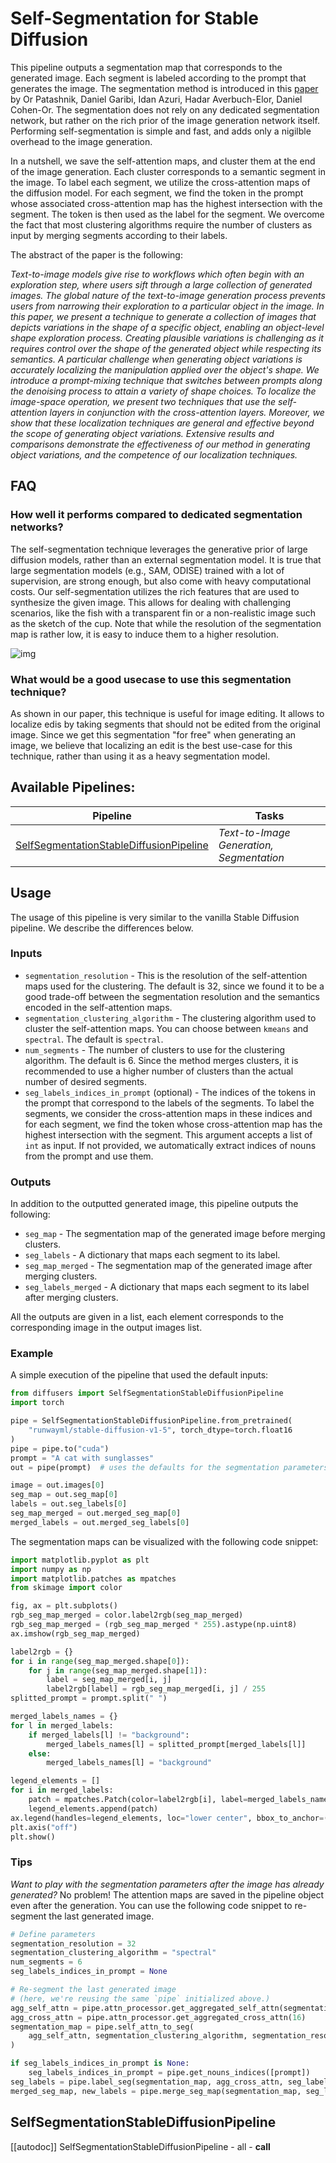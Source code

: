 <!--Copyright 2023 The HuggingFace Team. All rights reserved.

Licensed under the Apache License, Version 2.0 (the "License"); you may not use this file except in compliance with
the License. You may obtain a copy of the License at

http://www.apache.org/licenses/LICENSE-2.0

Unless required by applicable law or agreed to in writing, software distributed under the License is distributed on
an "AS IS" BASIS, WITHOUT WARRANTIES OR CONDITIONS OF ANY KIND, either express or implied. See the License for the
specific language governing permissions and limitations under the License.
-->


# Self-Segmentation for Stable Diffusion

This pipeline outputs a segmentation map that corresponds to the generated image. Each segment is labeled according to
the prompt that generates the image. The segmentation method is introduced in this [paper](https://arxiv.org/abs/2303.11306) by
Or Patashnik, Daniel Garibi, Idan Azuri, Hadar Averbuch-Elor, Daniel Cohen-Or. The segmentation does not rely on any dedicated segmentation network, but rather on the rich prior of the image
generation network itself. Performing self-segmentation is simple and fast, and adds only a nigilble overhead to the
image generation.

In a nutshell, we save the self-attention maps, and cluster them at the end of the image generation. Each cluster
corresponds to a semantic segment in the image. To label each segment, we utilize the cross-attention maps of the
diffusion model. For each segment, we find the token in the prompt whose associated cross-attention map has the highest
intersection with the segment. The token is then used as the label for the segment.
We overcome the fact that most clustering algorithms require the number of clusters as input by merging segments
according to their labels.

The abstract of the paper is the following:

*Text-to-image models give rise to workflows which often begin with an exploration step, where users sift through a large collection of generated images. The global nature of the text-to-image generation process prevents users from narrowing their exploration to a particular object in the image. In this paper, we present a technique to generate a collection of images that depicts variations in the shape of a specific object, enabling an object-level shape exploration process. Creating plausible variations is challenging as it requires control over the shape of the generated object while respecting its semantics. A particular challenge when generating object variations is accurately localizing the manipulation applied over the object's shape. We introduce a prompt-mixing technique that switches between prompts along the denoising process to attain a variety of shape choices. To localize the image-space operation, we present two techniques that use the self-attention layers in conjunction with the cross-attention layers. Moreover, we show that these localization techniques are general and effective beyond the scope of generating object variations. Extensive results and comparisons demonstrate the effectiveness of our method in generating object variations, and the competence of our localization techniques.*

## FAQ

### How well it performs compared to dedicated segmentation networks?
The self-segmentation technique leverages the generative prior of large diffusion models,
rather than an external segmentation model. It is true that large segmentation models (e.g., SAM, ODISE) trained with a
lot of supervision, are strong enough, but also come with heavy computational costs. Our self-segmentation utilizes the
rich features that are used to synthesize the given image. This allows for dealing with challenging scenarios, like the
fish with a transparent fin or a non-realistic image such as the sketch of the cup.
Note that while the resolution of the segmentation map is rather low, it is easy to induce them to a higher resolution.

![img](https://huggingface.co/datasets/huggingface/documentation-images/resolve/main/diffusers/self_seg_comparison.png)

### What would be a good usecase to use this segmentation technique?
As shown in our paper, this technique is useful for image editing. It allows to
localize edis by taking segments that should not be edited from the original image. Since we get this segmentation
"for free" when generating an image, we believe that localizing an edit is the best use-case for this technique, rather
than using it as a heavy segmentation model.

## Available Pipelines:

| Pipeline | Tasks 
|---|---
| [SelfSegmentationStableDiffusionPipeline](https://github.com/huggingface/diffusers/blob/main/src/diffusers/pipelines/self_segmentation_stable_diffusion_pipeline.py) | *Text-to-Image Generation, Segmentation* | - |


## Usage

The usage of this pipeline is very similar to the vanilla Stable Diffusion pipeline. We describe the differences below.

### Inputs

- `segmentation_resolution` - This is the resolution of the self-attention maps used for the clustering. The default is
32, since we found it to be a good trade-off between the segmentation resolution and the semantics encoded in the
self-attention maps.
- `segmentation_clustering_algorithm` - The clustering algorithm used to cluster the self-attention maps. You can choose
between `kmeans` and `spectral`. The default is `spectral`.
- `num_segments` - The number of clusters to use for the clustering algorithm. The default is 6. Since the method merges
clusters, it is recommended to use a higher number of clusters than the actual number of desired segments.
- `seg_labels_indices_in_prompt` (optional) - The indices of the tokens in the prompt that correspond to the labels of the segments.
To label the segments, we consider the cross-attention maps in these indices and for each segment, we find the token
whose cross-attention map has the highest intersection with the segment. This argument accepts a list of `int` as input.
If not provided, we automatically extract indices of nouns from the prompt and use them.

### Outputs

In addition to the outputted generated image, this pipeline outputs the following:
- `seg_map` - The segmentation map of the generated image before merging clusters.
- `seg_labels` - A dictionary that maps each segment to its label.
- `seg_map_merged` - The segmentation map of the generated image after merging clusters.
- `seg_labels_merged` - A dictionary that maps each segment to its label after merging clusters.

All the outputs are given in a list, each element corresponds to the corresponding image in the output images list.

### Example

A simple execution of the pipeline that used the default inputs:

```python
from diffusers import SelfSegmentationStableDiffusionPipeline
import torch

pipe = SelfSegmentationStableDiffusionPipeline.from_pretrained(
    "runwayml/stable-diffusion-v1-5", torch_dtype=torch.float16
)
pipe = pipe.to("cuda")
prompt = "A cat with sunglasses"
out = pipe(prompt)  # uses the defaults for the segmentation parameters

image = out.images[0]
seg_map = out.seg_map[0]
labels = out.seg_labels[0]
seg_map_merged = out.merged_seg_map[0]
merged_labels = out.merged_seg_labels[0]
```

The segmentation maps can be visualized with the following code snippet:

```python
import matplotlib.pyplot as plt
import numpy as np
import matplotlib.patches as mpatches
from skimage import color

fig, ax = plt.subplots()
rgb_seg_map_merged = color.label2rgb(seg_map_merged)
rgb_seg_map_merged = (rgb_seg_map_merged * 255).astype(np.uint8)
ax.imshow(rgb_seg_map_merged)

label2rgb = {}
for i in range(seg_map_merged.shape[0]):
    for j in range(seg_map_merged.shape[1]):
        label = seg_map_merged[i, j]
        label2rgb[label] = rgb_seg_map_merged[i, j] / 255
splitted_prompt = prompt.split(" ")

merged_labels_names = {}
for l in merged_labels:
    if merged_labels[l] != "background":
        merged_labels_names[l] = splitted_prompt[merged_labels[l]]
    else:
        merged_labels_names[l] = "background"

legend_elements = []
for i in merged_labels:
    patch = mpatches.Patch(color=label2rgb[i], label=merged_labels_names[i])
    legend_elements.append(patch)
ax.legend(handles=legend_elements, loc="lower center", bbox_to_anchor=(0.5, -0.16), ncol=3)
plt.axis("off")
plt.show()
```

### Tips

*Want to play with the segmentation parameters after the image has already generated?* No problem! The attention maps
are saved in the pipeline object even after the generation. You can use the following code snippet to re-segment the
last generated image.

```python
# Define parameters
segmentation_resolution = 32
segmentation_clustering_algorithm = "spectral"
num_segments = 6
seg_labels_indices_in_prompt = None

# Re-segment the last generated image
# (here, we're reusing the same `pipe` initialized above.)
agg_self_attn = pipe.attn_processor.get_aggregated_self_attn(segmentation_resolution)
agg_cross_attn = pipe.attn_processor.get_aggregated_cross_attn(16)
segmentation_map = pipe.self_attn_to_seg(
    agg_self_attn, segmentation_clustering_algorithm, segmentation_resolution, num_segments
)

if seg_labels_indices_in_prompt is None:
    seg_labels_indices_in_prompt = pipe.get_nouns_indices([prompt])
seg_labels = pipe.label_seg(segmentation_map, agg_cross_attn, seg_labels_indices_in_prompt)
merged_seg_map, new_labels = pipe.merge_seg_map(segmentation_map, seg_labels)
```

## SelfSegmentationStableDiffusionPipeline
[[autodoc]] SelfSegmentationStableDiffusionPipeline
    - all
    - __call__
